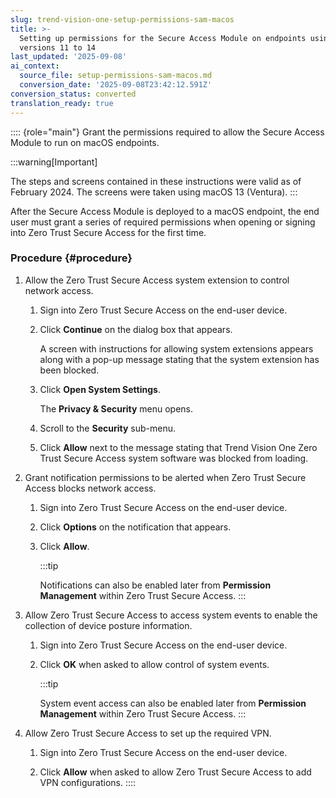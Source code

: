 ```yaml
---
slug: trend-vision-one-setup-permissions-sam-macos
title: >-
  Setting up permissions for the Secure Access Module on endpoints using macOS
  versions 11 to 14
last_updated: '2025-09-08'
ai_context:
  source_file: setup-permissions-sam-macos.md
  conversion_date: '2025-09-08T23:42:12.591Z'
conversion_status: converted
translation_ready: true
---
```


:::: {role="main"}
Grant the permissions required to allow the Secure Access Module to run on macOS endpoints.

:::warning[Important]

The steps and screens contained in these instructions were valid as of February 2024. The screens were taken using macOS 13 (Ventura).
:::

After the Secure Access Module is deployed to a macOS endpoint, the end user must grant a series of required permissions when opening or signing into Zero Trust Secure Access for the first time.

### Procedure {#procedure}

1.  Allow the Zero Trust Secure Access system extension to control network access.

    1.  Sign into Zero Trust Secure Access on the end-user device.

    2.  Click **Continue** on the dialog box that appears.

        A screen with instructions for allowing system extensions appears along with a pop-up message stating that the system extension has been blocked.

    3.  Click **Open System Settings**.

        The **Privacy & Security** menu opens.

    4.  Scroll to the **Security** sub-menu.

    5.  Click **Allow** next to the message stating that Trend Vision One Zero Trust Secure Access system software was blocked from loading.

2.  Grant notification permissions to be alerted when Zero Trust Secure Access blocks network access.

    1.  Sign into Zero Trust Secure Access on the end-user device.

    2.  Click **Options** on the notification that appears.

    3.  Click **Allow**.

        :::tip

        Notifications can also be enabled later from **Permission Management** within Zero Trust Secure Access.
        :::

3.  Allow Zero Trust Secure Access to access system events to enable the collection of device posture information.

    1.  Sign into Zero Trust Secure Access on the end-user device.

    2.  Click **OK** when asked to allow control of system events.

        :::tip

        System event access can also be enabled later from **Permission Management** within Zero Trust Secure Access.
        :::

4.  Allow Zero Trust Secure Access to set up the required VPN.

    1.  Sign into Zero Trust Secure Access on the end-user device.

    2.  Click **Allow** when asked to allow Zero Trust Secure Access to add VPN configurations.
::::
